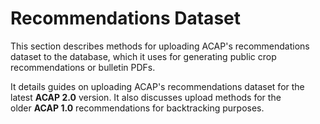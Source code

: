 
# Recommendations Dataset

This section describes methods for uploading ACAP's recommendations dataset to the database, which it uses for generating public crop recommendations or bulletin PDFs.

It details guides on uploading ACAP's recommendations dataset for the latest **ACAP 2.0** version. It also discusses upload methods for the older **ACAP 1.0** recommendations for backtracking purposes.

<br />

<Cards>
  <Card title="ACAP 1.0 Recommendations" href="/post-installation/recommendations/recommendations-v1" />
  <Card title="ACAP 2.0 Recommendations" href="/post-installation/recommendations/recommendations-v2" />
</Cards>
